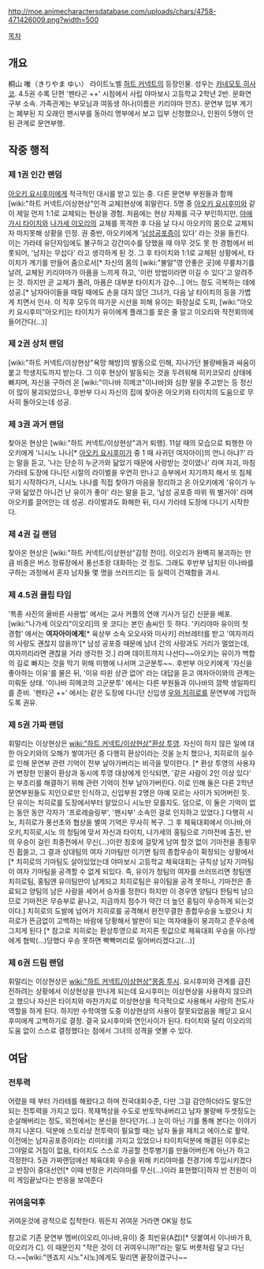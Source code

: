http://moe.animecharactersdatabase.com/uploads/chars/4758-471426009.png?width=500

[[목차]]
== 개요 ==
桐山 唯（きりやま ゆい）
라이트노벨 [[하트 커넥트]]의 등장인물. 성우는 [[카네모토 히사코]]. 4.5권 수록 단편 '펜타곤 ++' 시점에서 사립 야마보시 고등학교 2학년 2반. 문화연구부 소속. 가족관계는 부모님과 여동생 하나(이름은 키리야마 안즈). 문연부 입부 계기는 폐부된 지 오래인 팬시부를 동아리 명부에서 보고 입부 신청했으나, 인원이 5명이 안 된 관계로 문연부행.

== 작중 행적 ==
=== 제 1권 인간 랜덤 ===

[[아오키 요시후미]]에게 적극적인 대시를 받고 있는 중.
다른 문연부 부원들과 함께 [wiki:"하트 커넥트/이상현상"인격 교체]현상에 휘말린다. 5명 중 [[아오키 요시후미]]와 같이 제일 먼저 1:1로 교체되는 현상을 경험. 처음에는 현상 자체를 극구 부인하지만, [[야에가시 타이치]]와 [[나가세 이오리]]의 교체를 목격한 후 다음 날 다시 아오키의 몸으로 교체되자 마지못해 상황을 인정.
권 중반, 아오키에게 '[[남성공포증]]이 있다' 라는 것을 들킨다. 이는 가라테 유단자임에도 불구하고 강간미수를 당했을 때 아무 것도 못 한 경험에서 비롯되어, '남자는 무섭다' 라고 생각하게 된 것. 그 후 타이치와 1:1로 교체된 상황에서, 타이치가 계기를 만들어 줌으로서[* 자신의 몸의 [wiki:"불알"영 안좋은 곳]에 무릎차기를 날려, 교체된 키리야마가 아픔을 느끼게 하고, '이런 방법이라면 이길 수 있다'고 알려주는 것. 하지만 곧 교체가 풀려, 아픔은 대부분 타이치가 감수...] 어느 정도 극복하는 데에 성공.[* 남자아이들을 때릴 때에도 손을 대지 않던 그녀가, 다음 날 타이치의 등을 가볍게 치면서 인사. 이 직후 모두의 따가운 시선을 피해 유이는 화장실로 도피, [wiki:"아오키 요시후미"아오키]는 타이치가 유이에게 플래그를 꽂은 줄 알고 이오리와 작전회의에 들어간다(...)]

=== 제 2권 상처 랜덤 ===

[wiki:"하트 커넥트/이상현상"욕망 해방]의 발동으로 인해, 지나가던 불량배들과 싸움이 붙고 학생지도까지 받는다. 그 이후 현상이 발동되는 것을 두려워해 히키코모리 상태에 빠지며, 자신을 구하러 온 [wiki:"이나바 히메코"이나바]와 심한 말을 주고받는 등 정신이 많이 붕괴되었으나, 후반부 다시 자신의 집에 찾아온 아오키와 타이치의 도움으로 무사히 돌아오는데 성공.

=== 제 3권 과거 랜덤 ===

찾아온 현상은 [wiki:"하트 커넥트/이상현상"과거 퇴행]. 11살 때의 모습으로 퇴행한 아오키에게 '니시노 나나[* [[아오키 요시후미]]가 중 1 때 사귀던 여자아이]의 언니 아냐?' 라는 말을 듣고, '나는 단순히 누군가와 닮았기 때문에 사랑받는 것이였나' 라며 자괴, 마침 가라테 도장에 다니던 시절의 라이벌을 우연히 만나고 승부에서 지기까지 해서 또 침체되기 시작하다가, 니시노 나나를 직접 찾아가 마음을 정리하고 온 아오키에게 '유이가 누구와 닮았건 아니건 난 유이가 좋아' 라는 말을 듣고, '남성 공포증 따위 뭐 별거야' 라며 아오키를 끌어안는 데 성공. 라이벌과도 화해한 뒤, 다시 가라테 도장에 다니기 시작한다.

=== 제 4권 길 랜덤 ===

찾아온 현상은 [wiki:"하트 커넥트/이상현상"감정 전이]. 이오리가 완벽히 붕괴하는 만큼 비중은 버스 정류장에서 풍선초랑 대화하는 것 정도. 그래도 후반부 납치된 이나바를 구하는 과정에서 혼자 남자들 몇 명을 쓰러뜨리는 등 실력이 건재함을 과시.

=== 제 4.5권 클립 타임 ===

'특종 사진의 올바른 사용법' 에서는 교사 커플의 연애 기사가 담긴 신문을 배포.
[wiki:"나가세 이오리"이오리]의 옷 코디는 본인 솜씨인 듯 하다.
'키리야마 유이의 첫 경험' 에서는 '''여자아이에게'''[* 육상부 소속 오오사와 미사키] 러브레터를 받고 '여자끼리의 사랑도 괜찮지 않을까'[* 남성 공포증 때문에 남녀 간의 사랑과도 거리가 멀었는데, 여자끼리라면 괜찮을 거라 생각한 것.] 라며 데이트까지 나선다~~아오키는 유이가 백합의 길로 빠지는 것을 막기 위해 미행에 나서며 고군분투~~. 후반부 아오키에게 '자신을 좋아하는 이유'를 물은 뒤, '이유 따윈 상관 없어' 라는 대답을 듣고 여자아이와의 관계는 미뤄둔 상태.
'이나바 히메코의 고군분투' 에서는 다른 부원들과 이나바의 깜짝 생일파티를 준비.
'펜타곤 ++' 에서는 같은 도장에 다니던 신입생 [[우와 치히로]]를 문연부에 가입하도록 권유.

=== 제 5권 가짜 랜덤 ===

휘말리는 이상현상은 [[wiki:"하트 커넥트/이상현상"환상 투영]].
자신이 하지 않은 일에 대한 아오키와의 오해가 쌓여가던 중 다행히 환상이라는 것을 눈치 챘으나, 치히로의 실수로 인해 문연부 관련 기억이 전부 날아가버리는 비극을 맞이한다. [* 환상 투영의 사용자가 변장한 인물이 환상과 동시에 투영 대상에게 인식되면, '같은 사람이 2인 이상 있다' 는 부조리를 해결하기 위해 관련 기억이 전부 날아가버린다. 이로 인해 둘은 다른 2학년 문연부원들도 지인으로만 인식하고, 신입부원 2명은 아예 모르는 사이가 되어버린 듯. 단 유이는 치히로를 도장에서부터 알았으니 시노만 모를지도. 덤으로, 이 둘은 기억이 없는 동안 동안 각자가 '프로레슬링부', '팬시부' 소속인 걸로 인지하고 있었다.] 다행히 시노, 치히로가 풍선초와 협상을 별여 기억은 무사히 복구. 그 후 체육대회에서 이나바,아오키,치히로,시노 의 청팀에 맞서 자신과 타이치, 나가세의 홍팀으로 기마전에 출전, 반의 우승이 걸린 최종전에서 무신(...)이란 칭호에 걸맞게 남여 할것 없이 기마전을 종횡무진 휩쓸고, 그 결과 상대팀의 여자 기마팀만 이기면 팀의 종합우승이 확정되는 상황에서[* 치히로의 기마팀도 살아있었는데 야마보시 고등학교 체육대회는 규칙상 남자 기마팀이 여자 기마팀을 공격할 수 없게 되있다. 즉, 유이가 청팀의 여자를 쓰러뜨리면 청팀엔 치히로팀, 홍팀엔 유이팀만이 남게되고 치히로팀은 유이팀을 공격 못하니, 기마전은 종료되고 양팀의 남은 사람을 세어서 승자를 정한다 하지만 이 경우엔 양팀다 한팀씩 남으므로 기마전은 무승부로 끝나고, 지금까지 점수가 약간 더 높던 홍팀이 우승하게 되는것이다.] 치히로의 도발에 넘어가 치히로를 공격해서 완전무결한 종합우승을 노렸으나 치히로가 뜬금없이 고백하는 바람에 당황해서 발판이 되는 여자얘들이 붕괴하고 준우승에 그치게 된다 [* 참고로 치히로는 환상투영으로 저지른 죗값으로 체육대회 우승을 이나방에게 협박(...)당했다 우승 못하면 빡빡머리로 밀어버리겠다고(...)]

=== 제 6권 드림 랜덤 ===

휘말리는 이상현상은 [[wiki:"하트 커넥트/이상현상"몽중 투시]].
요시후미와 관계를 급진전하려는 상황에서 이상현상을 만나게 되는데 요시후미는 이상현상을 사용하지 않으려고 했으나 자신은 타이치와 마찬가지로 이상현상을 적극적으로 사용해서 사랑의 전도사 역할을 하게 된다. 하지만 수학여행 도중 이상현상의 사용이 잘못되었음을 깨닫고 요시후미에게 고백하기로 결정. 결국 요시후미와 연인사이가 된다. 타이치와 달리 이오리의 도움 없이 스스로 결정했다는 점에서 그녀의 성격을 엿볼 수 있다.

== 여담 ==
=== 전투력 ===

어렸을 때 부터 가라테를 해왔다고 하며 전국대회수준, 다만 그걸 감안하더라도 말도안되는 전투력을 가지고 있다. 목재책상을 수도로 반토막내버리고 남자 불량배 두셋정도는 순살해버리는 정도, 외전에서는 분신을 한다던가(...) 눈이 아닌 기를 통해 본다는 이야기까지 나온다. 덕분에 스토리상 전투력이 필요할 때는 남자 둘을 재치고 에이스로 활약. 이전에는 남자공포증이라는 리미터를 가지고 있었으나 타이치덕분에 해결된 이후로는 그야말로 거침이 없음, 타이치도 스스로 가공할 전투병기를 만들어버린게 아닌가 하고 걱정한다. 5권 가짜랜덤에선 체육대회 우승을 위해 키리야마를 전경기에 투입시키겠다고 반장이 중대선언[* 이때 반장은 키리야마를 무신(...)이라 표현했다]하자 반 전원이 이미 게임끝났다는 반응을 보여준다

=== 귀여움덕후 ===

귀여운것에 광적으로 집착한다. 뭐든지 귀여운 거라면 OK일 정도

참고로 기존 문연부 멤버(이오리,이나바,유이) 중 최빈유(A컵)[* 덧붙여서 이나바가 B, 이오리가 C]. 이 때문인지 "작은 것이 더 귀여우니까!"라는 말도 버릇처럼 달고 다닌다.~~[wiki:"엔죠지 시노"시노]에게도 밀리면 끝장이겠구나~~

